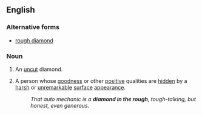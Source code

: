 ==English==

===Alternative forms===
*[[rough diamond]]

===Noun===
{{en-noun|sg=[[diamond]] [[in]] [[the]] [[rough]]|diamonds in the rough}}

# An [[uncut]] diamond.
# {{idiom}} A person whose [[goodness]] or other [[positive]] qualities are [[hidden]] by a [[harsh]] or [[unremarkable]] [[surface]] [[appearance]].
#: ''That auto mechanic is a '''diamond in the rough''', tough-talking, but honest, even generous.''